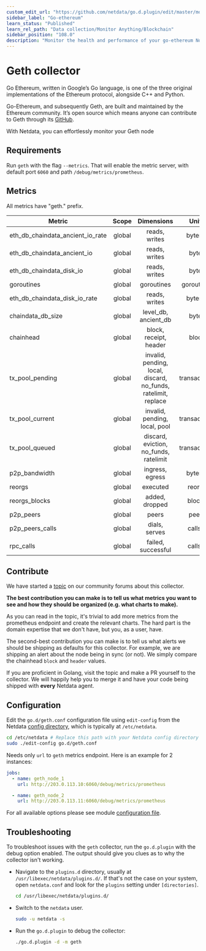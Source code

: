 ```yaml
---
custom_edit_url: "https://github.com/netdata/go.d.plugin/edit/master/modules/geth/README.md"
sidebar_label: "Go-ethereum"
learn_status: "Published"
learn_rel_path: "Data collection/Monitor Anything/Blockchain"
sidebar_position: "108.0"
description: "Monitor the health and performance of your go-ethereum Nodes (Geth) with zero configuration, per-second metric granularity, and interactive visualizations."
---
```



# Geth collector

Go Ethereum, written in Google’s Go language, is one of the three original implementations of the Ethereum protocol,
alongside C++ and Python.

Go-Ethereum, and subsequently Geth, are built and maintained by the Ethereum community. It’s open source which means
anyone can contribute to Geth through its [GitHub](https://github.com/ethereum/go-ethereum).

With Netdata, you can effortlessly monitor your Geth node

## Requirements

Run `geth` with the flag `--metrics`. That will enable the metric server, with default port `6060` and
path `/debug/metrics/prometheus`.

## Metrics

All metrics have "geth." prefix.

| Metric                           | Scope  |                           Dimensions                           |    Units     |
|----------------------------------|:------:|:--------------------------------------------------------------:|:------------:|
| eth_db_chaindata_ancient_io_rate | global |                         reads, writes                          |   bytes/s    |
| eth_db_chaindata_ancient_io      | global |                         reads, writes                          |    bytes     |
| eth_db_chaindata_disk_io         | global |                         reads, writes                          |    bytes     |
| goroutines                       | global |                           goroutines                           |  goroutines  |
| eth_db_chaindata_disk_io_rate    | global |                         reads, writes                          |   bytes/s    |
| chaindata_db_size                | global |                      level_db, ancient_db                      |    bytes     |
| chainhead                        | global |                     block, receipt, header                     |    block     |
| tx_pool_pending                  | global | invalid, pending, local, discard, no_funds, ratelimit, replace | transactions |
| tx_pool_current                  | global |                 invalid, pending, local, pool                  | transactions |
| tx_pool_queued                   | global |             discard, eviction, no_funds, ratelimit             | transactions |
| p2p_bandwidth                    | global |                        ingress, egress                         |   bytes/s    |
| reorgs                           | global |                            executed                            |    reorgs    |
| reorgs_blocks                    | global |                         added, dropped                         |    blocks    |
| p2p_peers                        | global |                             peers                              |    peers     |
| p2p_peers_calls                  | global |                         dials, serves                          |   calls/s    |
| rpc_calls                        | global |                       failed, successful                       |   calls/s    |

## Contribute

We have started
a [topic](https://community.netdata.cloud/t/lets-build-a-golang-collector-for-monitoring-ethereum-full-nodes/1426) on
our community forums about this collector.

**The best contribution you can make is to tell us what metrics you want to see and how they should be organized (e.g.
what charts to make).**

As you can read in the topic, it's trivial to add more metrics from the prometheus endpoint and create the relevant
charts. The hard part is the domain expertise that we don't have, but you, as a user, have.

The second-best contribution you can make is to tell us what alerts we should be shipping as defaults for this
collector. For example, we are shipping an alert about the node being in sync (or not). We simply compare the
chainhead `block` and `header` values.

If you are proficient in Golang, visit the topic and make a PR yourself to the collector. We will happily help you to
merge it and have your code being shipped with **every** Netdata agent.

## Configuration

Edit the `go.d/geth.conf` configuration file using `edit-config` from the
Netdata [config directory](https://learn.netdata.cloud/docs/configure/nodes), which is typically at `/etc/netdata`.

```bash
cd /etc/netdata # Replace this path with your Netdata config directory
sudo ./edit-config go.d/geth.conf
```

Needs only `url` to `geth` metrics endpoint. Here is an example for 2 instances:

```yaml
jobs:
  - name: geth_node_1
    url: http://203.0.113.10:6060/debug/metrics/prometheus

  - name: geth_node_2
    url: http://203.0.113.11:6060/debug/metrics/prometheus
```

For all available options please see
module [configuration file](https://github.com/netdata/go.d.plugin/blob/master/config/go.d/geth.conf).

## Troubleshooting

To troubleshoot issues with the `geth` collector, run the `go.d.plugin` with the debug option enabled. The output should
give you clues as to why the collector isn't working.

- Navigate to the `plugins.d` directory, usually at `/usr/libexec/netdata/plugins.d/`. If that's not the case on
  your system, open `netdata.conf` and look for the `plugins` setting under `[directories]`.

  ```bash
  cd /usr/libexec/netdata/plugins.d/
  ```

- Switch to the `netdata` user.

  ```bash
  sudo -u netdata -s
  ```

- Run the `go.d.plugin` to debug the collector:

  ```bash
  ./go.d.plugin -d -m geth
  ```
